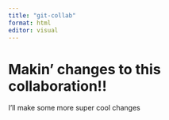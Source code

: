 ```yaml
---
title: "git-collab"
format: html
editor: visual
---
```


## 

# Makin' changes to this collaboration!!

I'll make some more super cool changes
